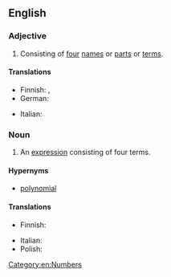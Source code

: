 ==English==

===Adjective===
{{en-adj|-}}

# Consisting of [[four]] [[name]]s or [[part]]s or [[term]]s.

====Translations====
{{trans-top|consisting of four names or parts}}
* Finnish: {{t+|fi|neliosainen}}, {{t|fi|neliterminen}}
* German: {{t|de|viergliedrig}}
{{trans-mid}}
* Italian: {{t|it|quadrinomiale}}
{{trans-bottom}}

===Noun===
{{enum|en|trinomial|quintinomial|polynomials by number of terms}}
{{en-noun}}

# {{lb|en|algebra}} An [[expression]] consisting of four terms.

====Hypernyms====
* [[polynomial]]

====Translations====
{{trans-top|expression}}
* Finnish: {{t|fi|[[neliterminen]] [[lauseke]]}}
{{trans-mid}}
* Italian: {{t+|it|quadrinomio|m}}
* Polish: {{t|pl|czworomian|m}}
{{trans-bottom}}

[[Category:en:Numbers]]